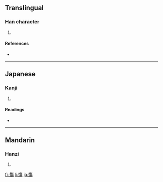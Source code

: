 ==Translingual==

===Han character===
{{Han char|rn=61|rad=心|as=11|sn=14|four=|canj=心人日竹 (POAH)}}

# {{defn|Han|sort=心11}}

====References====
* {{Han ref|kx=0400.010|dkj=11133|dj=0739.210|hdz=42346.070|uh=616F|ud=24943}}

----

==Japanese==

===Kanji===
{{ja-kanji|grade=|rs=心11}}

# {{defn|Japanese}}

====Readings====
* {{ja-readings|on=[[しょう]] (shō)|kun=[[いたむ]] (itamu)}}

----

==Mandarin==

===Hanzi===
{{cmn-hanzi|pin=[[shāng]] ([[shang1]])|wg=shang<sup>1</sup>}}

# {{defn|Mandarin}}

[[fr:慯]]
[[li:慯]]
[[ja:慯]]